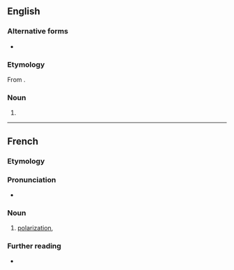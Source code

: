 {{also|Polarisation}}

==English==

===Alternative forms===
* {{l|en|polarization}}

===Etymology===
From {{uder|en|fr|polarisation}}.

===Noun===
{{en-noun|~}}

# {{standard spelling of|en|from=non-Oxford British spelling|polarization}}

----

==French==

===Etymology===
{{af|fr|polariser|-ation}}

===Pronunciation===
* {{audio|fr|LL-Q150 (fra)-WikiLucas00-polarisation.wav|Audio}}

===Noun===
{{fr-noun|f}}

# [[polarization]], {{l|en|polarisation}}

===Further reading===
* {{R:TLFi}}